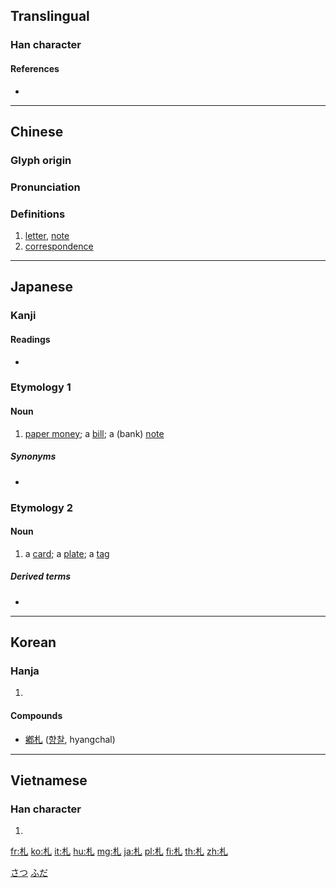 {{also|箚}}
==Translingual==

===Han character===
{{Han char|rn=75|rad=木|as=01|sn=5|four=42910|canj=DU|ids=⿰木乚}}

====References====
* {{Han ref|kx=0509.110|dkj=14422|dj=0893.010|hdz=21153.010|uh=672D|ud=26413|bh=A5BE|bd=42430}}

----

==Chinese==
{{zh-forms}}

===Glyph origin===
{{Han etym}}

===Pronunciation===
{{zh-pron
|m=zhá
|c=zaat3
|mn=qz,tw,xm,zz:chat
|mc=y
|oc=y
|ma=
|cat=n
}}

===Definitions===
{{zh-hanzi}}

# [[letter]], [[note]]
# [[correspondence]]

----

==Japanese==

===Kanji===
{{ja-kanji|grade=4|rs=木01}}

====Readings====
* {{ja-readings
|goon=[[せち]] (sechi) {{qualifier|non-[[w:Jōyō kanji|Jōyō]] reading}}
|kanon=[[さつ]] (satsu)
|kun=[[ふだ]] (fuda), [[わかじに]] (wakajini)}}

===Etymology 1===

====Noun====
{{ja-noun|さつ}}

# [[paper money]]; a [[bill]]; a (bank) [[note]]

=====Synonyms=====
* {{ja-r|紙幣|しへい}}

===Etymology 2===

====Noun====
{{ja-noun|ふだ}}

# a [[card]]; a [[plate]]; a [[tag]]

=====Derived terms=====
* {{ja-r|御札|おふだ}}

[[Category:Japanese basic words|さつ]]
[[Category:Japanese basic words|ふだ]]

----

==Korean==

===Hanja===
{{ko-hanja|hangeul=[[찰]]|eumhun=|rv=chal|mr=ch'al|y=chal}}

# {{defn|lang=ko|sort=木01}}

====Compounds====
* [[鄕札]] ([[향찰]], hyangchal)

----

==Vietnamese==

===Han character===
{{vi-hantu|[[trát]], [[trớt]]|rs=木01}}

# {{defn|lang=vi}}

[[fr:札]]
[[ko:札]]
[[it:札]]
[[hu:札]]
[[mg:札]]
[[ja:札]]
[[pl:札]]
[[fi:札]]
[[th:札]]
[[zh:札]]